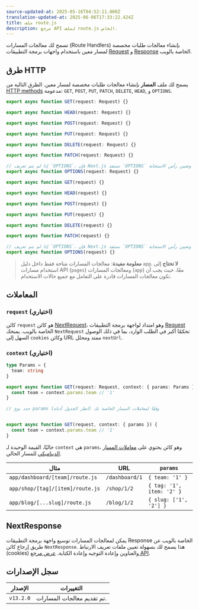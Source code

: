 ```yaml
---
source-updated-at: 2025-05-16T04:52:11.000Z
translation-updated-at: 2025-06-06T17:33:22.424Z
title: ملف route.js
description: مرجع API لملف route.js الخاص.
---
```


تسمح لك معالجات المسارات (Route Handlers) بإنشاء معالجات طلبات مخصصة لمسار معين باستخدام واجهات برمجة التطبيقات [Request](https://developer.mozilla.org/docs/Web/API/Request) و [Response](https://developer.mozilla.org/docs/Web/API/Response) الخاصة بالويب.

## طرق HTTP

يسمح لك ملف **المسار** بإنشاء معالجات طلبات مخصصة لمسار معين. الطرق التالية من [HTTP methods](https://developer.mozilla.org/docs/Web/HTTP/Methods) مدعومة: `GET`, `POST`, `PUT`, `PATCH`, `DELETE`, `HEAD`, و `OPTIONS`.

```ts filename="route.ts" switcher
export async function GET(request: Request) {}

export async function HEAD(request: Request) {}

export async function POST(request: Request) {}

export async function PUT(request: Request) {}

export async function DELETE(request: Request) {}

export async function PATCH(request: Request) {}

// إذا لم يتم تعريف `OPTIONS`، فإن Next.js ستنفذ `OPTIONS` تلقائيًا وتعيين رأس الاستجابة `Allow` المناسب بناءً على الطرق الأخرى المعرفة في معالج المسار.
export async function OPTIONS(request: Request) {}
```

```js filename="route.js" switcher
export async function GET(request) {}

export async function HEAD(request) {}

export async function POST(request) {}

export async function PUT(request) {}

export async function DELETE(request) {}

export async function PATCH(request) {}

// إذا لم يتم تعريف `OPTIONS`، فإن Next.js ستنفذ `OPTIONS` تلقائيًا وتعيين رأس الاستجابة `Allow` المناسب بناءً على الطرق الأخرى المعرفة في معالج المسار.
export async function OPTIONS(request) {}
```

> **معلومة مفيدة**: معالجات المسارات متاحة فقط داخل دليل `app`. **لا تحتاج** إلى استخدام مسارات API (`pages`) ومعالجات المسارات (`app`) معًا، حيث يجب أن تكون معالجات المسارات قادرة على التعامل مع جميع حالات الاستخدام.

## المعاملات

### `request` (اختياري)

كائن `request` هو كائن [NextRequest](/docs/app/api-reference/functions/next-request)، وهو امتداد لواجهة برمجة التطبيقات [Request](https://developer.mozilla.org/docs/Web/API/Request) الخاصة بالويب. يمنحك `NextRequest` تحكمًا أكبر في الطلب الوارد، بما في ذلك الوصول السهل إلى `cookies` وكائن URL ممتد ومحلل `nextUrl`.

### `context` (اختياري)

```ts filename="app/dashboard/[team]/route.ts" switcher
type Params = {
  team: string
}

export async function GET(request: Request, context: { params: Params }) {
  const team = context.params.team // '1'
}

// حدد نوع params وفقًا لمعاملات المسار الخاصة بك (انظر الجدول أدناه)
```

```js filename="app/dashboard/[team]/route.js" switcher

export async function GET(request, context: { params }) {
  const team = context.params.team // '1'
}

```

حاليًا، القيمة الوحيدة لـ `context` هي `params`، وهو كائن يحتوي على [معاملات المسار الديناميكي](/docs/app/building-your-application/routing/dynamic-routes) للمسار الحالي.

| مثال                           | URL            | `params`                  |
| ------------------------------ | -------------- | ------------------------- |
| `app/dashboard/[team]/route.js`  | `/dashboard/1` | `{ team: '1' }`           |
| `app/shop/[tag]/[item]/route.js` | `/shop/1/2`    | `{ tag: '1', item: '2' }` |
| `app/blog/[...slug]/route.js`    | `/blog/1/2`    | `{ slug: ['1', '2'] }`    |

## NextResponse

يمكن لمعالجات المسارات توسيع واجهة برمجة التطبيقات Response الخاصة بالويب عن طريق إرجاع كائن `NextResponse`. هذا يسمح لك بسهولة تعيين ملفات تعريف الارتباط (cookies) والعناوين وإعادة التوجيه وإعادة الكتابة. [عرض مرجع API](/docs/app/api-reference/functions/next-response).

## سجل الإصدارات

| الإصدار   | التغييرات                        |
| --------- | ------------------------------ |
| `v13.2.0` | تم تقديم معالجات المسارات. |